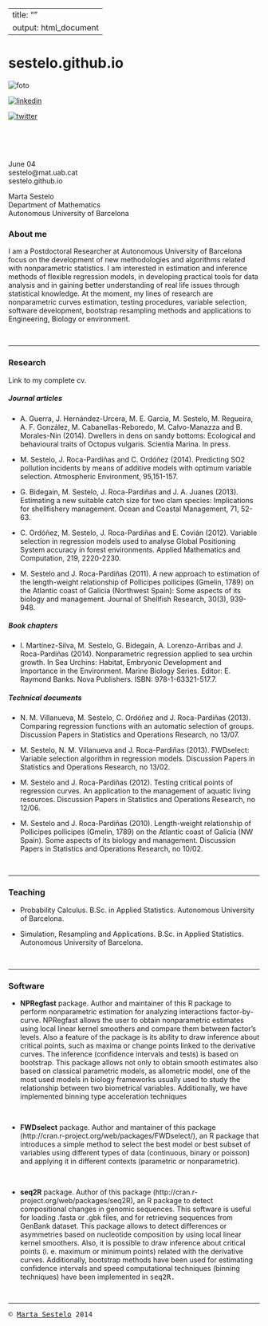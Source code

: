 <link rel="stylesheet" type="text/css" href="style.css" media="screen" />

---
title: ""
output: html_document
---  



# sestelo.github.io

<p><img id="foto" src="https://github.com/sestelo/sestelo.github.io/blob/master/images/foto2.png?raw=true" alt="foto">
<p><a href="https://www.linkedin.com/profile/view?id=209697998&trk=nav_responsive_tab_profile_pic"><img id="linkedin" src="https://github.com/sestelo/sestelo.github.io/blob/master/images/linkedin.png?raw=true" alt="linkedin"></a> 
<p><a href="https://twitter.com/MartaSestelo"><img id="twitter" src="https://github.com/sestelo/sestelo.github.io/blob/master/images/twitter.png?raw=true" alt="twitter"></a> 





<br>
<br>
<br>




<div id="contact2">
June 04  
sestelo@mat.uab.cat  
sestelo.github.io
</div>
<div id="contact1">
Marta Sestelo  
Department of Mathematics  
Autonomous University of Barcelona  
</div>






<div id="texto">


### About me


I am a Postdoctoral Researcher at Autonomous University of Barcelona focus on the development of new methodologies and algorithms related with nonparametric statistics. I am interested in  estimation and inference methods of flexible regression models, in developing practical tools for data analysis and in gaining better understanding of real life issues through statistical knowledge. At the moment, my lines of research are nonparametric curves estimation, testing procedures, variable selection, software development, bootstrap resampling methods and applications to Engineering, Biology or environment. 

<br>

___




### Research

Link to my complete cv.


##### Journal articles

- A. Guerra, J. Hernández-Urcera, M. E. Garcia, M. Sestelo, M. Regueira, A. F. González, M. Cabanellas-Reboredo, M. Calvo-Manazza and B. Morales-Nin (2014). Dwellers in dens on sandy bottoms: Ecological and behavioural traits of Octopus vulgaris. Scientia Marina. In press.

- M. Sestelo, J. Roca-Pardiñas and C. Ordóñez (2014). Predicting SO2 pollution incidents by means of additive models with optimum variable selection. Atmospheric Environment, 95,151-157. 

- G. Bidegain, M. Sestelo, J. Roca-Pardiñas and J. A. Juanes (2013). Estimating a new suitable catch size for two clam species: Implications for shellfishery management. Ocean and Coastal Management, 71, 52-63.

- C. Ordóñez, M. Sestelo, J. Roca-Pardiñas and E. Covián (2012). Variable selection in regression models used to analyse Global Positioning System accuracy in forest environments. Applied Mathematics and Computation, 219, 2220-2230.

- M. Sestelo and J. Roca-Pardiñas (2011). A new approach to estimation of the length-weight relationship of Pollicipes pollicipes (Gmelin, 1789) on the Atlantic coast of Galicia (Northwest Spain): Some aspects of its biology and management. Journal of Shellfish Research, 30(3), 939-948.

##### Book chapters

- I. Martínez-Silva, M. Sestelo, G. Bidegain, A. Lorenzo-Arribas and J. Roca-Pardiñas (2014). Nonparametric regression applied to sea urchin growth. In Sea Urchins: Habitat, Embryonic Development and Importance in the Environment. Marine Biology Series. Editor: E. Raymond Banks. Nova Publishers. ISBN: 978-1-63321-517.7.

##### Technical documents

- N. M. Villanueva, M. Sestelo, C. Ordóñez and J. Roca-Pardiñas (2013). Comparing regression functions with an automatic selection of groups. Discussion Papers in Statistics and Operations Research, no 13/07.

- M. Sestelo, N. M. Villanueva and J. Roca-Pardiñas (2013). FWDselect: Variable selection algorithm in regression models. Discussion Papers in Statistics and Operations Research, no 13/02.

- M. Sestelo and J. Roca-Pardiñas (2012). Testing critical points of regression curves. An application to the management of aquatic living resources. Discussion Papers in Statistics and Operations Research, no 12/06.

- M. Sestelo and J. Roca-Pardiñas (2010). Length-weight relationship of Pollicipes pollicipes (Gmelin, 1789) on the Atlantic coast of Galicia (NW Spain). Some aspects of its biology and management. Discussion Papers in Statistics and Operations Research, no 10/02.




<br>

___

### Teaching


- Probability Calculus. B.Sc. in Applied Statistics. Autonomous University of Barcelona.

- Simulation, Resampling and Applications. B.Sc. in Applied Statistics. Autonomous University of Barcelona.

<br>

___



### Software



- **NPRegfast** package. Author and maintainer of this R package to perform nonparametric estimation for analyzing interactions factor-by-curve. NPRegfast allows the user to obtain nonparametric estimates using local linear kernel smoothers and compare them between factor's levels. Also a feature of the package is its ability to draw inference about critical points, such as maxima or change points linked to the derivative curves. The inference (confidence intervals and tests) is based on bootstrap. This package allows not only to obtain smooth estimates also based on classical parametric models, as allometric model, one of the most used models in biology frameworks usually used to study the relationship between two biometrical variables. Additionally, we have implemented binning type acceleration techniques

<br>

- **FWDselect** package. Author and mantainer of this package (http://cran.r-project.org/web/packages/FWDselect/), an R package that introduces a simple method to select the best model or best subset of variables using different types of data (continuous, binary or poisson) and applying it in different contexts (parametric or nonparametric).

<br>

- **seq2R** package. Author of this package (http://cran.r-project.org/web/packages/seq2R), an R package to detect compositional changes in genomic sequences. This software is useful for loading .fasta or .gbk files, and for retrieving sequences from GenBank dataset. This package allows to detect differences or asymmetries based on nucleotide composition by using local linear kernel smoothers. Also, it is possible to draw inference about critical points (i. e. maximum or minimum points) related with the derivative curves. Additionally, bootstrap methods have been used for estimating confidence intervals and speed computational techniques (binning techniques) have been implemented in <tt>seq2R<tt>.

<br>

___

</div>





<div id="copyright">
&copy; [Marta Sestelo](sestelo.github.io) 2014
</div>







<script>
  (function(i,s,o,g,r,a,m){i['GoogleAnalyticsObject']=r;i[r]=i[r]||function(){
  (i[r].q=i[r].q||[]).push(arguments)},i[r].l=1*new Date();a=s.createElement(o),
  m=s.getElementsByTagName(o)[0];a.async=1;a.src=g;m.parentNode.insertBefore(a,m)
  })(window,document,'script','//www.google-analytics.com/analytics.js','ga');

  ga('create', 'UA-41678546-2', 'auto');
  ga('send', 'pageview');

</script>

